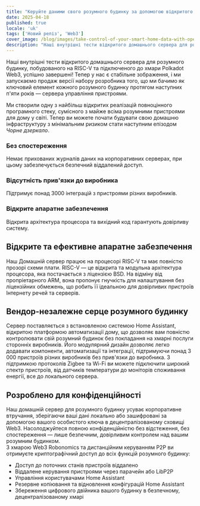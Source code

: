 ```yaml
---
title: "Керуйте даними свого розумного будинку за допомогою відкритого домашнього сервера на процесорі RISC-V та підключення до Web3."
date: 2025-04-18
published: true
locale: 'uk'
tags: ['Новий реліз', 'Web3']
cover_image: /blog/images/take-control-of-your-smart-home-data-with-open/cover.webp
description: "Наші внутрішні тести відкритого домашнього сервера для розумного будинку, побудованого на RISC-V та підключеного до хмари Polkadot Web3, успішно завершені! Тепер у нас є стабільне зображення, і ми запускаємо продаж версії набору розробника того, що ми бачимо як ключовий елемент кожного розумного будинку протягом наступних п'яти років — сервера управління пристроями."
---  
```

  
Наші внутрішні тести відкритого домашнього сервера для розумного будинку, побудованого на RISC-V та підключеного до хмари Polkadot Web3, успішно завершені! Тепер у нас є стабільне зображення, і ми запускаємо продаж версії набору розробника того, що ми бачимо як ключовий елемент кожного розумного будинку протягом наступних п'яти років — сервера управління пристроями.
   
Ми створили одну з найбільш відкритих реалізацій повноцінного програмного стеку, сумісного з майже всіма розумними пристроями для дому у світі. Тепер ви можете почати будувати свою домашню інфраструктуру з мінімальним ризиком стати наступним епізодом *Чорне дзеркало*.
   
### Без спостереження   
Немає прихованих журналів даних на корпоративних серверах, при цьому забезпечується безпечний віддалений доступ.   

### Відсутність прив'язки до виробника   
Підтримує понад 3000 інтеграцій з пристроями різних виробників.   

### Відкрите апаратне забезпечення   
Відкрита архітектура процесора та вихідний код гарантують довірливу систему.   

## Відкрите та ефективне апаратне забезпечення   
Наш Домашній сервер працює на процесорі RISC-V та має повністю прозорі схеми плати. RISC-V — це відкрита та модульна архітектура процесора, яка постачається з ліцензією BSD. На відміну від пропріетарного ARM, вона пропонує гнучкість для налаштування без ліцензійних обмежень, що робить її ідеальною для довірливих пристроїв Інтернету речей та серверів.   

## Вендор-незалежне серце розумного будинку   
Сервер поставляється з встановленою системою Home Assistant, відкритою платформою автоматизації дому, що дозволяє вам повністю контролювати свій розумний будинок без покладання на хмарні послуги сторонніх виробників. Його модулярний дизайн дозволяє легко додавати компоненти, автоматизації та інтеграції, підтримуючи понад 3 000 пристроїв різних виробників без прив'язки до виробника. З підтримкою протоколів Zigbee та Wi-Fi ви можете підключити широкий спектр пристроїв, від датчиків температури до моніторів споживання енергії, все до локального сервера.  

## Розроблено для конфіденційності   
Наш домашній сервер для розумного будинку усуває корпоративне втручання, зберігаючи ваші дані локально або зашифровані за допомогою вашого особистого ключа в децентралізованому сховищі Web3. Насолоджуйтеся повною конфіденційністю без відстеження, без спостереження — лише безпечним, довірливим контролем над вашим розумним будинком.   
З хмарою Web3 Robonomics та дистанційним керуванням P2P ви отримуєте криптографічний доступ до всіх функцій розумного будинку:   

- Доступ до поточних станів пристроїв віддалено   
- Віддалене керування пристроями через парачейн або LibP2P   
- Управління користувачами Home Assistant   
- Резервне копіювання та відновлення конфігурацій Home Assistant   
- Збереження цифрового двійника вашого будинку в безпечному, децентралізованому хмарі  